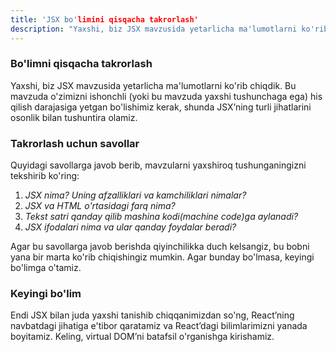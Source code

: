 ```yaml
---
title: 'JSX bo'limini qisqacha takrorlash'
description: "Yaxshi, biz JSX mavzusida yetarlicha ma'lumotlarni ko'rib chiqdik. Bu mavzuda o'zimizni ishonchli (yoki bu mavzuda yaxshi tushunchaga ega) his qilish darajasiga yetgan bo'lishimiz kerak, shunda JSX’ning turli jihatlarini osonlik bilan tushuntira olamiz."
---
```


### Bo'limni qisqacha takrorlash

Yaxshi, biz JSX mavzusida yetarlicha ma'lumotlarni ko'rib chiqdik. Bu mavzuda o'zimizni ishonchli (yoki bu mavzuda yaxshi tushunchaga ega) his qilish darajasiga yetgan bo'lishimiz kerak, shunda JSX’ning turli jihatlarini osonlik bilan tushuntira olamiz.

### Takrorlash uchun savollar

Quyidagi savollarga javob berib, mavzularni yaxshiroq tushunganingizni tekshirib ko'ring:

1. _JSX nima? Uning afzalliklari va kamchiliklari nimalar?_
2. _JSX va HTML o'rtasidagi farq nima?_
3. _Tekst satri qanday qilib mashina kodi(machine code)ga aylanadi?_
4. _JSX ifodalari nima va ular qanday foydalar beradi?_

Agar bu savollarga javob berishda qiyinchilikka duch kelsangiz, bu bobni yana bir marta ko'rib chiqishingiz mumkin. Agar bunday bo'lmasa, keyingi bo'limga o'tamiz.

### Keyingi bo'lim

Endi JSX bilan juda yaxshi tanishib chiqqanimizdan so'ng, React’ning navbatdagi jihatiga e'tibor qaratamiz va React’dagi bilimlarimizni yanada boyitamiz. Keling, virtual DOM’ni batafsil o'rganishga kirishamiz.
